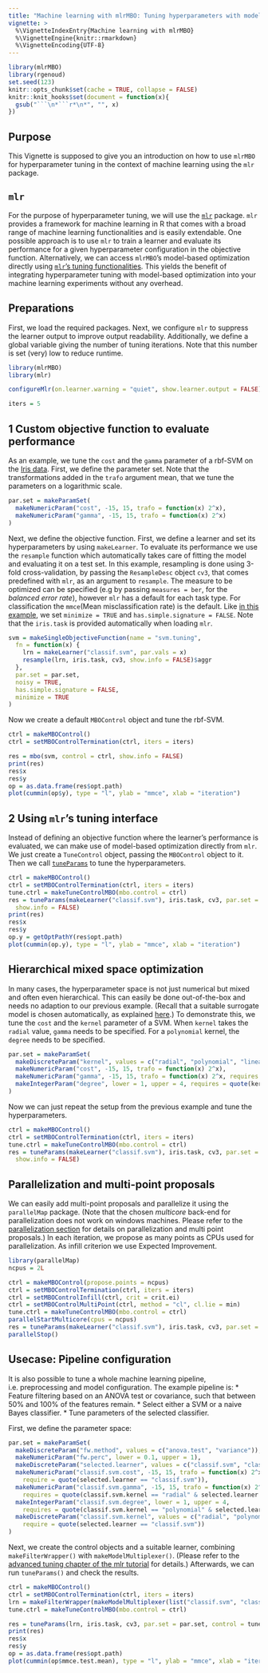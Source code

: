```yaml
---
title: "Machine learning with mlrMBO: Tuning hyperparameters with model-based optimization"
vignette: >
  %\VignetteIndexEntry{Machine learning with mlrMBO}
  %\VignetteEngine{knitr::rmarkdown}
  %\VignetteEncoding{UTF-8}
---
```


```r
library(mlrMBO)
library(rgenoud)
set.seed(123)
knitr::opts_chunk$set(cache = TRUE, collapse = FALSE)
knitr::knit_hooks$set(document = function(x){
  gsub("```\n*```r*\n*", "", x)
})
```

## Purpose

This Vignette is supposed to give you an introduction on how to use `mlrMBO` for hyperparameter tuning in the context of machine learning using the `mlr` package.

## `mlr`

For the purpose of hyperparameter tuning, we will use the [`mlr`](/mlr-tutorial/devel/html/index.html) package.
`mlr` provides a framework for machine learning in R that comes with a broad range of machine learning functionalities and is easily extendable.
One possible approach is to use `mlr` to train a learner and evaluate its performance for a given hyperparameter configuration in the objective function.
Alternatively, we can access `mlrMBO`'s model-based optimization directly using [`mlr`'s tuning functionalities](/mlr-tutorial/devel/html/tune/index.html).
This yields the benefit of integrating hyperparameter tuning with model-based optimization into your machine learning experiments without any overhead.

## Preparations

First, we load the required packages.
Next, we configure `mlr` to suppress the learner output to improve output readability.
Additionally, we define a global variable giving the number of tuning iterations.
Note that this number is set (very) low to reduce runtime.

```r
library(mlrMBO)
library(mlr)

configureMlr(on.learner.warning = "quiet", show.learner.output = FALSE)

iters = 5
```

## 1 Custom objective function to evaluate performance

As an example, we tune the `cost` and the `gamma` parameter of a rbf-SVM on the [Iris data](https://en.wikipedia.org/wiki/Iris_flower_data_set).
First, we define the parameter set.
Note that the transformations added in the `trafo` argument mean, that we tune the parameters on a logarithmic scale.

```r
par.set = makeParamSet(
  makeNumericParam("cost", -15, 15, trafo = function(x) 2^x),
  makeNumericParam("gamma", -15, 15, trafo = function(x) 2^x)
)
```

Next, we define the objective function.
First, we define a learner and set its hyperparameters by using `makeLearner`.
To evaluate its performance we use the `resample` function which automatically takes care of fitting the model and evaluating it on a test set.
In this example, resampling is done using 3-fold cross-validation, by passing the `ResampleDesc` object `cv3`, that comes predefined with `mlr`, as an argument to `resample`.
The measure to be optimized can be specified (e.g by passing `measures = ber`, for the *balanced error rate*), however `mlr` has a default for each task type.
For classification the `mmce`(Mean misclassification rate) is the default.
Like [in this example](mixed_space_optimization.html "Mixed Space Optimization"), we set `minimize = TRUE` and `has.simple.signature = FALSE`.
Note that the `iris.task` is provided automatically when loading `mlr`.

```r
svm = makeSingleObjectiveFunction(name = "svm.tuning",
  fn = function(x) {
    lrn = makeLearner("classif.svm", par.vals = x)
    resample(lrn, iris.task, cv3, show.info = FALSE)$aggr
  },
  par.set = par.set,
  noisy = TRUE,
  has.simple.signature = FALSE,
  minimize = TRUE
)
```

Now we create a default `MBOControl` object and tune the rbf-SVM.

```r
ctrl = makeMBOControl()
ctrl = setMBOControlTermination(ctrl, iters = iters)

res = mbo(svm, control = ctrl, show.info = FALSE)
print(res)
res$x
res$y
op = as.data.frame(res$opt.path)
plot(cummin(op$y), type = "l", ylab = "mmce", xlab = "iteration")
```


## 2 Using `mlr`'s tuning interface

Instead of defining an objective function where the learner's performance is evaluated, we can make use of model-based optimization directly from `mlr`.
We just create a `TuneControl` object, passing the `MBOControl` object to it.
Then we call [`tuneParams`](/mlr-tutorial/devel/html/tune/index.html) to tune the hyperparameters.

```r
ctrl = makeMBOControl()
ctrl = setMBOControlTermination(ctrl, iters = iters)
tune.ctrl = makeTuneControlMBO(mbo.control = ctrl)
res = tuneParams(makeLearner("classif.svm"), iris.task, cv3, par.set = par.set, control = tune.ctrl,
  show.info = FALSE)
print(res)
res$x
res$y
op.y = getOptPathY(res$opt.path)
plot(cummin(op.y), type = "l", ylab = "mmce", xlab = "iteration")
```

## Hierarchical mixed space optimization

In many cases, the hyperparameter space is not just numerical but mixed and often even hierarchical.
This can easily be done out-of-the-box and needs no adaption to our previous example.
(Recall that a suitable surrogate model is chosen automatically, as explained [here](../mlrMBO.html#surrogate-model).)
To demonstrate this, we tune the `cost` and the `kernel` parameter of a SVM.
When `kernel` takes the `radial` value, `gamma` needs to be specified.
For a `polynomial` kernel, the `degree` needs to be specified.

```r
par.set = makeParamSet(
  makeDiscreteParam("kernel", values = c("radial", "polynomial", "linear")),
  makeNumericParam("cost", -15, 15, trafo = function(x) 2^x),
  makeNumericParam("gamma", -15, 15, trafo = function(x) 2^x, requires = quote(kernel == "radial")),
  makeIntegerParam("degree", lower = 1, upper = 4, requires = quote(kernel == "polynomial"))
)
```

Now we can just repeat the setup from the previous example and tune the hyperparameters.

```r
ctrl = makeMBOControl()
ctrl = setMBOControlTermination(ctrl, iters = iters)
tune.ctrl = makeTuneControlMBO(mbo.control = ctrl)
res = tuneParams(makeLearner("classif.svm"), iris.task, cv3, par.set = par.set, control = tune.ctrl,
  show.info = FALSE)
```

## Parallelization and multi-point proposals

We can easily add multi-point proposals and parallelize it using the `parallelMap` package.
(Note that the chosen *multicore* back-end for parallelization does not work on windows machines.
Please refer to the [parallelization section](parallelization.html) for details on parallelization and multi point proposals.)
In each iteration, we propose as many points as CPUs used for parallelization.
As infill criterion we use Expected Improvement.

```r
library(parallelMap)
ncpus = 2L

ctrl = makeMBOControl(propose.points = ncpus)
ctrl = setMBOControlTermination(ctrl, iters = iters)
ctrl = setMBOControlInfill(ctrl, crit = crit.ei)
ctrl = setMBOControlMultiPoint(ctrl, method = "cl", cl.lie = min)
tune.ctrl = makeTuneControlMBO(mbo.control = ctrl)
parallelStartMulticore(cpus = ncpus)
res = tuneParams(makeLearner("classif.svm"), iris.task, cv3, par.set = par.set, control = tune.ctrl, show.info = FALSE)
parallelStop()
```

## Usecase: Pipeline configuration

It is also possible to tune a whole machine learning pipeline, i.e. preprocessing and model configuration.
The example pipeline is:
  * Feature filtering based on an ANOVA test or covariance, such that between 50% and 100% of the features remain.
  * Select either a SVM or a naive Bayes classifier.
  * Tune parameters of the selected classifier.

First, we define the parameter space:

```r
par.set = makeParamSet(
  makeDiscreteParam("fw.method", values = c("anova.test", "variance")),
  makeNumericParam("fw.perc", lower = 0.1, upper = 1),
  makeDiscreteParam("selected.learner", values = c("classif.svm", "classif.naiveBayes")),
  makeNumericParam("classif.svm.cost", -15, 15, trafo = function(x) 2^x,
    require = quote(selected.learner == "classif.svm")),
  makeNumericParam("classif.svm.gamma", -15, 15, trafo = function(x) 2^x,
    requires = quote(classif.svm.kernel == "radial" & selected.learner == "classif.svm")),
  makeIntegerParam("classif.svm.degree", lower = 1, upper = 4,
    requires = quote(classif.svm.kernel == "polynomial" & selected.learner == "classif.svm")),
  makeDiscreteParam("classif.svm.kernel", values = c("radial", "polynomial", "linear"),
    require = quote(selected.learner == "classif.svm"))
)
```

Next, we create the control objects and a suitable learner, combining `makeFilterWrapper()` with `makeModelMultiplexer()`.
(Please refer to the [advanced tuning chapter of the mlr tutorial](/mlr-tutorial/devel/html/advanced_tune/index.html#tuning-across-whole-model-spaces-with-modelmultiplexer) for details.)
Afterwards, we can run `tuneParams()` and check the results.

```r
ctrl = makeMBOControl()
ctrl = setMBOControlTermination(ctrl, iters = iters)
lrn = makeFilterWrapper(makeModelMultiplexer(list("classif.svm", "classif.naiveBayes")), fw.method = "variance")
tune.ctrl = makeTuneControlMBO(mbo.control = ctrl)

res = tuneParams(lrn, iris.task, cv3, par.set = par.set, control = tune.ctrl, show.info = FALSE)
print(res)
res$x
res$y
op = as.data.frame(res$opt.path)
plot(cummin(op$mmce.test.mean), type = "l", ylab = "mmce", xlab = "iteration")

```
